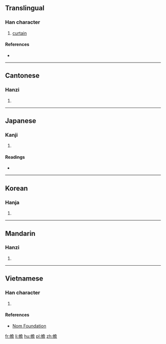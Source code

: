 ==Translingual==

===Han character===
{{Han char|rn=50|rad=巾|as=13|sn=16|four=47261|canj=LBNCR|ids=⿰巾詹}}

# [[curtain]]

====References====
* {{Han ref|kx=0337.090|dkj=09103|dj=0644.110|hdz=10756.070|uh=5E68|ud=24168|bh=E96C|bd=59756}}

----

==Cantonese==

===Hanzi===
{{yue-hanzi|jyut=[[cim1]], [[zim1]]|y=chim1, jim1}}

# {{defn|lang=yue|sort=巾13}}

----

==Japanese==

===Kanji===
{{ja-kanji|grade=|rs=巾13}}

# {{defn|lang=ja|sort=巾13}}

====Readings====
* {{ja-readings|on=[[せん]] (sen)|kun=[[とばり]] (tobari), [[ほろ]] (horo), [[たちきれる]] (tachikireru)}}

----

==Korean==

===Hanja===
{{ko-hanja|hangeul=첨|rv=cheom|mr=ch'ŏm}}

# {{defn|lang=ko|sort=巾13}}

----

==Mandarin==

===Hanzi===
{{cmn-hanzi|pin=[[chān]] ([[chan1]])|wg=ch'an<sup>1</sup>}}

# {{defn|lang=cmn|sort=巾13}}

----

==Vietnamese==

===Han character===
{{vi-readings|rs=巾13| hanviet = [[rèm]], [[thiềm]], [[xiêm]]}}

# {{defn|lang=vi|sort=巾13}}

====References====
*[http://nomfoundation.org/common/nom_details.php?codepoint=5e68 Nom Foundation]

[[fr:幨]]
[[li:幨]]
[[hu:幨]]
[[pl:幨]]
[[zh:幨]]